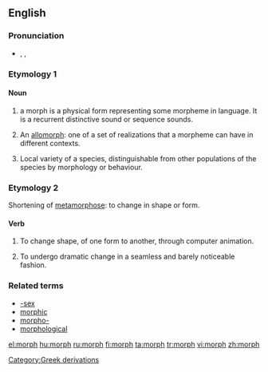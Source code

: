 {{wikipedia}}
{{also|morph-|-morph}}
==English==

===Pronunciation===
* {{enPR|mô(r)f}}, {{IPA|/mɔː(r)f/}}, {{SAMPA|/mO:(r)f/}}
*: {{rhymes|ɔː(r)f}}

===Etymology 1===
{{back-form|morpheme}}

====Noun====
{{en-noun}}
# {{linguistics}} a morph is a physical form representing some morpheme in language. It is a recurrent distinctive sound or sequence sounds.
# {{linguistics}} An [[allomorph]]: one of a set of realizations that a morpheme can have in different contexts.
# {{biology}} Local variety of a species, distinguishable from other populations of the species by morphology or behaviour.

===Etymology 2===
Shortening of [[metamorphose]]: to change in shape or form.

====Verb====
{{en-verb}}

# {{colloquial}} To change shape, of one form to another, through computer animation.
# {{colloquial}} To undergo dramatic change in a seamless and barely noticeable fashion.

===Related terms===
* [[-sex]]
* [[morphic]]
* [[morpho-]]
* [[morphological]]

[[Category:Greek derivations]]

[[el:morph]]
[[hu:morph]]
[[ru:morph]]
[[fi:morph]]
[[ta:morph]]
[[tr:morph]]
[[vi:morph]]
[[zh:morph]]